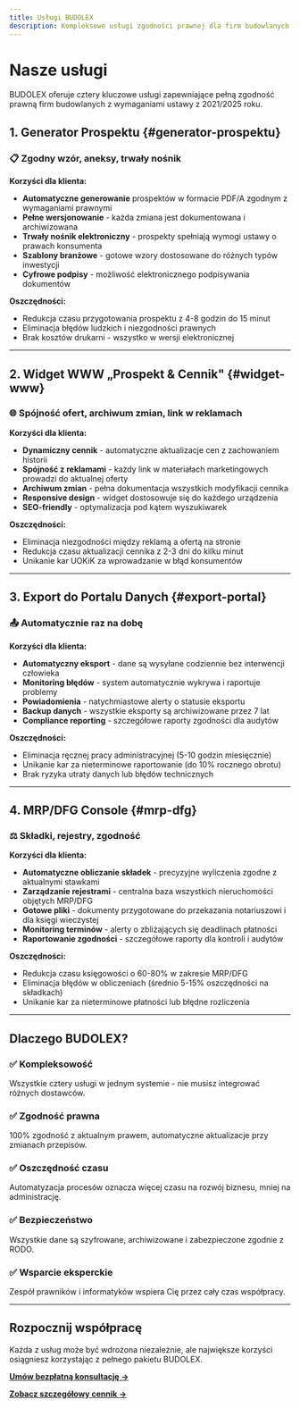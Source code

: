 ```yaml
---
title: Usługi BUDOLEX
description: Kompleksowe usługi zgodności prawnej dla firm budowlanych - Generator Prospektu, Widget WWW, Export do Portalu Danych, MRP/DFG Console.
---
```



<Head>
  <title>Usługi zgodności prawnej - BUDOLEX</title>
  <meta name="description" content="Generator Prospektu, Widget WWW, Export do Portalu Danych, MRP/DFG Console - kompleksowe usługi zgodności dla deweloperów." />
</Head>

# Nasze usługi

BUDOLEX oferuje cztery kluczowe usługi zapewniające pełną zgodność prawną firm budowlanych z wymaganiami ustawy z 2021/2025 roku.

## 1. Generator Prospektu {#generator-prospektu}

### 📋 Zgodny wzór, aneksy, trwały nośnik

**Korzyści dla klienta:**
- **Automatyczne generowanie** prospektów w formacie PDF/A zgodnym z wymaganiami prawnymi
- **Pełne wersjonowanie** - każda zmiana jest dokumentowana i archiwizowana
- **Trwały nośnik elektroniczny** - prospekty spełniają wymogi ustawy o prawach konsumenta
- **Szablony branżowe** - gotowe wzory dostosowane do różnych typów inwestycji
- **Cyfrowe podpisy** - możliwość elektronicznego podpisywania dokumentów

**Oszczędności:**
- Redukcja czasu przygotowania prospektu z 4-8 godzin do 15 minut
- Eliminacja błędów ludzkich i niezgodności prawnych
- Brak kosztów drukarni - wszystko w wersji elektronicznej

---

## 2. Widget WWW „Prospekt & Cennik" {#widget-www}

### 🌐 Spójność ofert, archiwum zmian, link w reklamach

**Korzyści dla klienta:**
- **Dynamiczny cennik** - automatyczne aktualizacje cen z zachowaniem historii
- **Spójność z reklamami** - każdy link w materiałach marketingowych prowadzi do aktualnej oferty
- **Archiwum zmian** - pełna dokumentacja wszystkich modyfikacji cennika
- **Responsive design** - widget dostosowuje się do każdego urządzenia
- **SEO-friendly** - optymalizacja pod kątem wyszukiwarek

**Oszczędności:**
- Eliminacja niezgodności między reklamą a ofertą na stronie
- Redukcja czasu aktualizacji cennika z 2-3 dni do kilku minut
- Unikanie kar UOKiK za wprowadzanie w błąd konsumentów

---

## 3. Export do Portalu Danych {#export-portal}

### 📤 Automatycznie raz na dobę

**Korzyści dla klienta:**
- **Automatyczny eksport** - dane są wysyłane codziennie bez interwencji człowieka
- **Monitoring błędów** - system automatycznie wykrywa i raportuje problemy
- **Powiadomienia** - natychmiastowe alerty o statusie eksportu
- **Backup danych** - wszystkie eksporty są archiwizowane przez 7 lat
- **Compliance reporting** - szczegółowe raporty zgodności dla audytów

**Oszczędności:**
- Eliminacja ręcznej pracy administracyjnej (5-10 godzin miesięcznie)
- Unikanie kar za nieterminowe raportowanie (do 10% rocznego obrotu)
- Brak ryzyka utraty danych lub błędów technicznych

---

## 4. MRP/DFG Console {#mrp-dfg}

### ⚖️ Składki, rejestry, zgodność

**Korzyści dla klienta:**
- **Automatyczne obliczanie składek** - precyzyjne wyliczenia zgodne z aktualnymi stawkami
- **Zarządzanie rejestrami** - centralna baza wszystkich nieruchomości objętych MRP/DFG
- **Gotowe pliki** - dokumenty przygotowane do przekazania notariuszowi i dla księgi wieczystej
- **Monitoring terminów** - alerty o zbliżających się deadlinach płatności
- **Raportowanie zgodności** - szczegółowe raporty dla kontroli i audytów

**Oszczędności:**
- Redukcja czasu księgowości o 60-80% w zakresie MRP/DFG
- Eliminacja błędów w obliczeniach (średnio 5-15% oszczędności na składkach)
- Unikanie kar za nieterminowe płatności lub błędne rozliczenia

---

## Dlaczego BUDOLEX?

### ✅ Kompleksowość
Wszystkie cztery usługi w jednym systemie - nie musisz integrować różnych dostawców.

### ✅ Zgodność prawna
100% zgodność z aktualnym prawem, automatyczne aktualizacje przy zmianach przepisów.

### ✅ Oszczędność czasu
Automatyzacja procesów oznacza więcej czasu na rozwój biznesu, mniej na administrację.

### ✅ Bezpieczeństwo
Wszystkie dane są szyfrowane, archiwizowane i zabezpieczone zgodnie z RODO.

### ✅ Wsparcie eksperckie
Zespół prawników i informatyków wspiera Cię przez cały czas współpracy.

---

## Rozpocznij współpracę

Każda z usług może być wdrożona niezależnie, ale największe korzyści osiągniesz korzystając z pełnego pakietu BUDOLEX.

**[Umów bezpłatną konsultację →](/kontakt)**

**[Zobacz szczegółowy cennik →](/cennik)**
